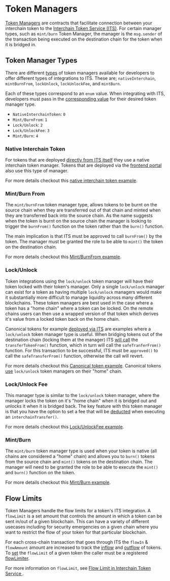 # Token Managers

[Token Managers](https://github.com/axelarnetwork/interchain-token-service/blob/main/contracts/token-manager/TokenManager.sol#L22) are contracts that facilitate connection between your interchain token to the [Interchain Token Service (ITS)](https://github.com/axelarnetwork/interchain-token-service/blob/main/contracts/InterchainTokenService.sol). For certain manager types, such as `mint/burn` Token Manager, the manager is the `msg.sender` of the transaction being executed on the destination chain for the token when it is bridged in.

## Token Manager Types

There are different [types](https://github.com/axelarnetwork/interchain-token-service/blob/main/contracts/interfaces/ITokenManagerType.sol#L10) of token managers available for developers to offer different types of integrations to ITS. These are; `nativeInterchain`, `mintBurnFrom`, `lockUnlock`, `lockUnlockFee`, and `mintBurn`.

Each of these types correspond to an `enum` value. When integrating with ITS, developers must pass in the [corresponding value](https://github.com/axelarnetwork/interchain-token-service/blob/main/contracts/interfaces/ITokenManagerType.sol) for their desired token manager type.

- `NativeInterchainToken`: `0`
- `Mint/BurnFrom`: `1`
- `Lock/Unlock`: `2`
- `Lock/UnlockFee`: `3`
- `Mint/Burn`: `4`

### Native Interchain Token

For tokens that are deployed [directly from ITS itself](https://github.com/axelarnetwork/interchain-token-service/blob/main/contracts/InterchainTokenFactory.sol#L133) they use a native interchain token manager. Tokens that are deployed via the [frontend portal](/dev/send-tokens/interchain-tokens/no-code/) also use this type of manager.

For more details checkout this [native interchain token example](https://github.com/axelarnetwork/axelar-examples/tree/main/examples/evm/its-interchain-token).

### Mint/Burn From

The `mint/burnFrom` token manager type, allows tokens to be burnt on the source chain when they are transferred out of that chain and minted when they are transferred back into the source chain. As the name suggests when the token is burnt on the source chain the manager is looking to trigger the `burnFrom()` function on the token rather than the `burn()` function.

The main implication is that ITS must be approved to call `burnFrom()` by the token. The manager must be granted the role to be able to `mint()` the token on the destination chain.

For more details checkout this [Mint/BurnFrom example](https://github.com/axelarnetwork/axelar-examples/tree/main/examples/evm/its-mint-burn-from).

### Lock/Unlock

Token integrations using the `lock/unlock` token manager will have their token locked with their token's manager. Only a single `lock/unlock` manager can exist for a token as having multiple `lock/unlock` managers would make it substantially more difficult to manage liquidity across many different blockchains. These token managers are best used in the case where a token has a "home chain" where a token can be locked. On the remote chains users can then use a wrapped version of that token which derives it's value from a locked token back on the home chain.

Canonical tokens for example [deployed via ITS](https://github.com/axelarnetwork/interchain-token-service/blob/0dad750abe866ec8e77ea43a2d1563335d14bd32/contracts/InterchainTokenFactory.sol#L402) are examples where a `lock/unlock` token manager type is useful. When bridging tokens out of the destination chain (locking them at the manager) ITS [will call](https://github.com/axelarnetwork/interchain-token-service/blob/0dad750abe866ec8e77ea43a2d1563335d14bd32/contracts/TokenHandler.sol#L102) the `transferTokenFrom()` function, which in turn will call the `safeTranferFrom()` function. For this transaction to be successful, ITS must be `approved()` to call the `safeTransferFrom()` function, otherwise the call will revert.

For more details checkout this [Canonical token example](https://github.com/axelarnetwork/axelar-examples/tree/main/examples/evm/its-canonical-token). Canonical tokens [use](https://github.com/axelarnetwork/interchain-token-service/blob/main/contracts/InterchainTokenFactory.sol#L387) `lock/unlock` token managers on their "home" chain.

### Lock/Unlock Fee

This manager type is similar to the `lock/unlock` token manager, where the manager locks the token on it's "home chain" when it is bridged out and unlocks it when it is bridged back. The key feature with this token manager is that you have the option to set a fee that will be [deducted](https://github.com/axelarnetwork/interchain-token-service/blob/0dad750abe866ec8e77ea43a2d1563335d14bd32/contracts/TokenHandler.sol#L148) when executing an `interchainTransfer()`.

For more details checkout this [Lock/UnlockFee example](https://github.com/axelarnetwork/axelar-examples/tree/main/examples/evm/its-lock-unlock-fee).

### Mint/Burn

The `mint/burn` token manager type is used when your token is native (all chains are considered a "home" chain) and allows you to `burn()` tokens from the source chain and `mint()` tokens on the destination chain. The manager will need to be granted the role to be able to execute the `mint()` and `burn()` function on the token.

For more details checkout this [Mint/Burn example](https://github.com/axelarnetwork/axelar-examples/tree/main/examples/evm/its-custom-token).

## Flow Limits

Token Managers handle the flow limits for a token's ITS integration. A `flowLimit` is a set amount that controls the amount in which a token can be sent in/out of a given blockchain. This can have a variety of different usecases including for security emergencies on a given chain where you want to restrict the flow of your token for that particular blockchain.

For each cross-chain transaction that goes through ITS the `flowIn` & `flowAmount` amount are increased to track the [inflow](https://github.com/axelarnetwork/interchain-token-service/blob/0dad750abe866ec8e77ea43a2d1563335d14bd32/contracts/TokenHandler.sol#L33) and [outflow](https://github.com/axelarnetwork/interchain-token-service/blob/0dad750abe866ec8e77ea43a2d1563335d14bd32/contracts/TokenHandler.sol#L67) of tokens. To [set](https://github.com/axelarnetwork/interchain-token-service/blob/main/contracts/token-manager/TokenManager.sol#L167) the `flowLimit` of a given token the caller must be a registered [flowLimiter](https://github.com/axelarnetwork/interchain-token-service/blob/main/contracts/utils/RolesConstants.sol#L13).

For more information on `flowLimit`, see [Flow Limit in Interchain Token Service
](/dev/send-tokens/interchain-tokens/flow-limit/).
